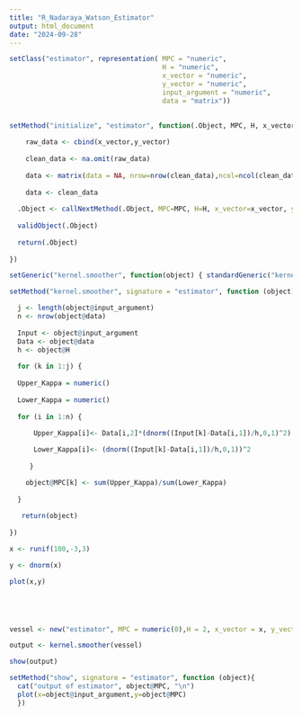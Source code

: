 ---
title: "R_Nadaraya_Watson_Estimator"
output: html_document
date: "2024-09-28"
---


```{r}
setClass("estimator", representation( MPC = "numeric",
                                      H = "numeric", 
                                      x_vector = "numeric",
                                      y_vector = "numeric",
                                      input_argument = "numeric",
                                      data = "matrix"))
                                      

setMethod("initialize", "estimator", function(.Object, MPC, H, x_vector, y_vector, input_argument, data) {
  
    raw_data <- cbind(x_vector,y_vector)
    
    clean_data <- na.omit(raw_data)
  
    data <- matrix(data = NA, nrow=nrow(clean_data),ncol=ncol(clean_data))
      
    data <- clean_data
  
  .Object <- callNextMethod(.Object, MPC=MPC, H=H, x_vector=x_vector, y_vector=y_vector, input_argument=input_argument, data=data)
  
  validObject(.Object)
  
  return(.Object)
  
})

```


```{r}
setGeneric("kernel.smoother", function(object) { standardGeneric("kernel.smoother")})

setMethod("kernel.smoother", signature = "estimator", function (object) {

  j <- length(object@input_argument)
  n <- nrow(object@data)
  
  Input <- object@input_argument
  Data <- object@data
  h <- object@H
    
  for (k in 1:j) {
  
  Upper_Kappa = numeric()
  
  Lower_Kappa = numeric()
    
  for (i in 1:n) {
 
      Upper_Kappa[i]<- Data[i,2]*(dnorm((Input[k]-Data[i,1])/h,0,1)^2)

      Lower_Kappa[i]<- (dnorm((Input[k]-Data[i,1])/h,0,1))^2
  
     }

    object@MPC[k] <- sum(Upper_Kappa)/sum(Lower_Kappa)
  
  }
 
   return(object)
  
})

```


```{r}

x <- runif(100,-3,3)

y <- dnorm(x)

plot(x,y)





vessel <- new("estimator", MPC = numeric(0),H = 2, x_vector = x, y_vector = y, input_argument = seq(-4,4,length.out=500), data = matrix(0))

output <- kernel.smoother(vessel)

show(output)
```

```{r}
setMethod("show", signature = "estimator", function (object){
  cat("output of estimator", object@MPC, "\n")
  plot(x=object@input_argument,y=object@MPC)
  })
```




